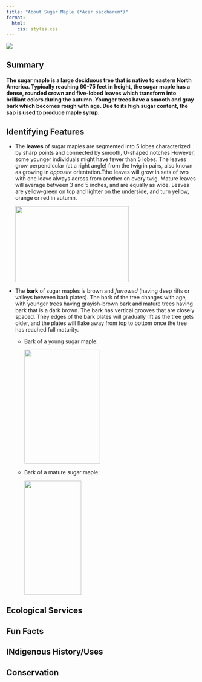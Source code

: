 ```yaml
---
title: "About Sugar Maple (*Acer saccharum*)"
format:
  html:
    css: styles.css
---
```


![](sugarmaple.jpg)

## Summary

#### The sugar maple is a large deciduous tree that is native to eastern North America. Typically reaching 60-75 feet in height, the sugar maple has a dense, rounded crown and five-lobed leaves which transform into brilliant colors during the autumn. Younger trees have a smooth and gray bark which becomes rough with age. Due to its high sugar content, the sap is used to produce maple syrup.


## Identifying Features

* The **leaves** of sugar maples are segmented into 5 lobes characterized by sharp points and connected by smooth, U-shaped notches However, some younger individuals might have fewer than 5 lobes. The leaves grow perpendicular (at a right angle) from the twig in pairs, also known as growing in *opposite* orientation.Tthe leaves will grow in sets of two with one leave always across from another on every twig. Mature leaves will average between 3 and 5 inches, and are equally as wide. Leaves are yellow-green on top and lighter on the underside, and turn yellow, orange or red in autumn.

  ![](sugarmaple_leaf.jpeg){width=300px height=200px}

* The **bark** of sugar maples is brown and *furrowed* (having deep rifts or valleys between bark plates). The bark of the tree changes with age, with younger trees having grayish-brown bark and mature trees having bark that is a dark brown. The bark has vertical grooves that are closely spaced. They edges of the bark plates will gradually lift as the tree gets older, and the plates will flake away from top to bottom once the tree has reached full maturity. 

  * Bark of a young sugar maple:
  
    ![](sugarmaple_youngbark.jpeg){width=200px height=300px}
  * Bark of a mature sugar maple:
  
    ![](sugarmaple_oldbark.jpeg){width=150px height=300px}


## Ecological Services

## Fun Facts

## INdigenous History/Uses

## Conservation












